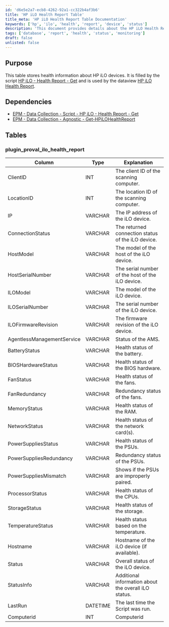 ```yaml
---
id: 'd6e5e2a7-ecb8-4262-92a1-cc322b4af3b6'
title: 'HP iLO Health Report Table'
title_meta: 'HP iLO Health Report Table Documentation'
keywords: ['hp', 'ilo', 'health', 'report', 'device', 'status']
description: 'This document provides details about the HP iLO Health Report table, including its purpose, dependencies, and the structure of the data it stores about HP iLO devices. It outlines the columns, data types, and explanations for each entry, helping users understand the health information collected by the script.'
tags: ['database', 'report', 'health', 'status', 'monitoring']
draft: false
unlisted: false
---
```

## Purpose

This table stores health information about HP iLO devices. It is filled by the script [HP iLO - Health Report - Get](https://proval.itglue.com/DOC-5078775-10072559) and is used by the dataview [HP iLO Health Report](https://proval.itglue.com/DOC-5078775-10072561).

## Dependencies

- [EPM - Data Collection - Script - HP iLO - Health Report - Get](https://proval.itglue.com/DOC-5078775-10072559)
- [EPM - Data Collection - Agnostic - Get-HPiLOHealthReport](https://proval.itglue.com/DOC-5078775-10072511)

## Tables

### plugin_proval_ilo_health_report

| Column                       | Type     | Explanation                                            |
|------------------------------|----------|-------------------------------------------------------|
| ClientID                     | INT      | The client ID of the scanning computer.               |
| LocationID                   | INT      | The location ID of the scanning computer.             |
| IP                           | VARCHAR  | The IP address of the iLO device.                     |
| ConnectionStatus             | VARCHAR  | The returned connection status of the iLO device.     |
| HostModel                    | VARCHAR  | The model of the host of the iLO device.             |
| HostSerialNumber             | VARCHAR  | The serial number of the host of the iLO device.     |
| ILOModel                     | VARCHAR  | The model of the iLO device.                          |
| ILOSerialNumber              | VARCHAR  | The serial number of the iLO device.                  |
| ILOFirmwareRevision          | VARCHAR  | The firmware revision of the iLO device.              |
| AgentlessManagementService    | VARCHAR  | Status of the AMS.                                    |
| BatteryStatus                | VARCHAR  | Health status of the battery.                          |
| BIOSHardwareStatus           | VARCHAR  | Health status of the BIOS hardware.                   |
| FanStatus                    | VARCHAR  | Health status of the fans.                            |
| FanRedundancy                | VARCHAR  | Redundancy status of the fans.                        |
| MemoryStatus                 | VARCHAR  | Health status of the RAM.                             |
| NetworkStatus                | VARCHAR  | Health status of the network card(s).                 |
| PowerSuppliesStatus          | VARCHAR  | Health status of the PSUs.                            |
| PowerSuppliesRedundancy      | VARCHAR  | Redundancy status of the PSUs.                        |
| PowerSuppliesMismatch        | VARCHAR  | Shows if the PSUs are improperly paired.              |
| ProcessorStatus              | VARCHAR  | Health status of the CPUs.                            |
| StorageStatus                | VARCHAR  | Health status of the storage.                          |
| TemperatureStatus            | VARCHAR  | Health status based on the temperature.               |
| Hostname                     | VARCHAR  | Hostname of the iLO device (if available).           |
| Status                       | VARCHAR  | Overall status of the iLO device.                     |
| StatusInfo                   | VARCHAR  | Additional information about the overall iLO status.  |
| LastRun                      | DATETIME | The last time the Script was run.                     |
| Computerid                   | INT      | Computerid                                           |













